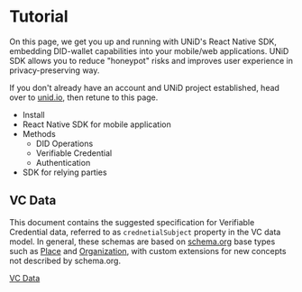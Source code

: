 # Tutorial

On this page, we get you up and running with UNiD's React Native SDK, embedding DID-wallet capabilities into your mobile/web applications. UNiD SDK allows you to reduce "honeypot" risks and improves user experience in privacy-preserving way.

If you don't already have an account and UNiD project established, head over to [unid.io](https://collabogate.com/products/index.html), then retune to this page.

- Install
- React Native SDK for mobile application
- Methods
	- DID Operations
	- Verifiable Credential
	- Authentication
- SDK for relying parties



## VC Data
This document contains the suggested specification for Verifiable Credential data, referred to as `crednetialSubject` property in the VC data model. In general, these schemas are based on [schema.org](https://schema.org/docs/full.html) base types such as [Place](https://schema.org/Place) and [Organization](https://schema.org/Organization), with custom extensions for new concepts not described by schema.org.

[VC Data](./vc-data.mdx)